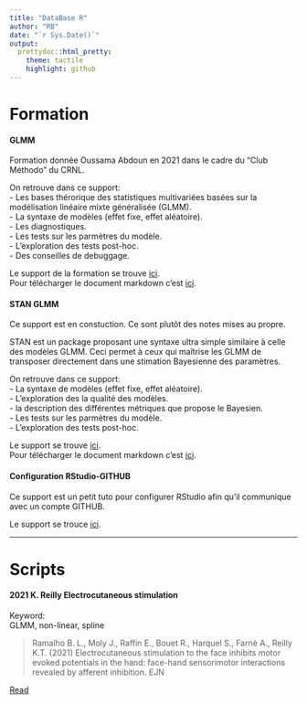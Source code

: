 ```yaml
---
title: "DataBase R"
author: "RB"
date: "`r Sys.Date()`"
output:
  prettydoc::html_pretty:
    theme: tactile
    highlight: github
---
```


# Formation

#### GLMM

Formation donnée Oussama Abdoun en 2021 dans le cadre du "Club Méthodo" du CRNL.   

On retrouve dans ce support:   
- Les bases thérorique des statistiques multivariées basées sur la modélisation linéaire mixte généralisée (GLMM).   
- La syntaxe de modèles (effet fixe, effet aléatoire).   
- Les diagnostiques.    
- Les tests sur les parmètres du modèle.    
- L'exploration des tests post-hoc.   
- Des conseilles de debuggage.   

Le support de la formation se trouve  [ici](https://crnl-lab.github.io/Formation_2020_RBouet_Stat_GLMM/).   
Pour télécharger le document markdown c'est [ici](https://github.com/crnl-lab/Formation_2020_RBouet_Stat_GLMM).   

#### STAN GLMM

Ce support est en constuction. Ce sont plutôt des notes mises au propre.   

STAN est un package proposant une syntaxe ultra simple similaire à celle des modèles GLMM. Ceci permet à ceux qui maîtrise les GLMM de transposer directement dans une stimation Bayesienne des paramètres.    

On retrouve dans ce support:   
- La syntaxe de modèles (effet fixe, effet aléatoire).   
- L'exploration des la qualité des modèles.    
- la description des différentes métriques que propose le Bayesien.   
- Les tests sur les parmètres du modèle.    
- L'exploration des tests post-hoc.   

Le support se trouve  [ici](https://crnl-lab.github.io/Formation_2021_RBouet_Stat_STAN_GLMM/).   
Pour télécharger le document markdown c'est [ici](https://github.com/crnl-lab/Formation_2021_RBouet_Stat_STAN_GLMM).   


#### Configuration RStudio-GITHUB

Ce support est un petit tuto pour configurer RStudio afin qu'il communique avec un compte GITHUB.   

Le support se trouce [ici](https://crnl-lab.github.io/Formation_2021_RBouet_Stat_Rstudio_Configuration/).     



***

# Scripts

#### 2021 K. Reilly Electrocutaneous stimulation

Keyword:   
GLMM, non-linear, spline    

> Ramalho B. L., Moly J., Raffin E., Bouet R., Harquel S., Farnè A., Reilly K.T. (2021) Electrocutaneous stimulation to the face inhibits motor evoked potentials in the hand:  face-hand sensorimotor interactions revealed by afferent inhibition. EJN

[Read](https://pubmed.ncbi.nlm.nih.gov/34796553/)     


